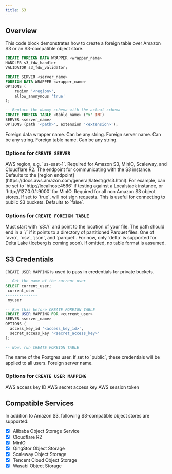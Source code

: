 ```yaml
---
title: S3
---
```


## Overview

This code block demonstrates how to create a foreign table over Amazon S3 or an S3-compatible object
store.

```sql
CREATE FOREIGN DATA WRAPPER <wrapper_name>
HANDLER s3_fdw_handler
VALIDATOR s3_fdw_validator;

CREATE SERVER <server_name>
FOREIGN DATA WRAPPER <wrapper_name>
OPTIONS (
    region '<region>',
    allow_anonymous 'true'
);

-- Replace the dummy schema with the actual schema
CREATE FOREIGN TABLE <table_name> ("x" INT)
SERVER <server_name>
OPTIONS (path '<path>', extension '<extension>');
```

<ParamField body="wrapper_name" required>
  Foreign data wrapper name. Can be any string.
</ParamField>
<ParamField body="server_name" required>
  Foreign server name. Can be any string.
</ParamField>
<ParamField body="table_name" required>
  Foreign table name. Can be any string.
</ParamField>

### Options for `CREATE SERVER`

<ParamField body="region">
  AWS region, e.g. `us-east-1`. Required for Amazon S3, MinIO, Scaleway, and
  Cloudflare R2.
</ParamField>
<ParamField body="endpoint">
  The endpoint for communicating with the S3 instance. Defaults to the [region
  endpoint](https://docs.aws.amazon.com/general/latest/gr/s3.html). For example,
  can be set to `http://localhost:4566` if testing against a Localstack
  instance, or `http://127.0.0.1:9000` for MinIO. Required for all non Amazon S3
  object stores.
</ParamField>
<ParamField body="allow_anonymous">
  If set to `true`, will not sign requests. This is useful for connecting to
  public S3 buckets. Defaults to `false`.
</ParamField>

### Options for `CREATE FOREIGN TABLE`

<ParamField body="path" required>
  Must start with `s3://` and point to the location of your file. The path
  should end in a `/` if it points to a directory of partitioned Parquet files.
</ParamField>
<ParamField body="extension" required>
  One of `avro`, `csv`, `json`, and `parquet`.
</ParamField>
<ParamField body="format">
  For now, only `delta` is supported for Delta Lake (Iceberg is coming soon). If
  omitted, no table format is assumed.
</ParamField>

## S3 Credentials

`CREATE USER MAPPING` is used to pass in credentials for private buckets.

```sql
-- Get the name of the current user
SELECT current_user;
 current_user
--------------
 myuser

-- Run this before CREATE FOREIGN TABLE
CREATE USER MAPPING FOR <current_user>
SERVER <server_name>
OPTIONS (
  access_key_id '<access_key_id>',
  secret_access_key '<secret_access_key>'
);

-- Now, run CREATE FOREIGN TABLE
```

<ParamField body="current_user">
  The name of the Postgres user. If set to `public`, these credentials will be
  applied to all users.
</ParamField>
<ParamField body="server_name" required>
  Foreign server name.
</ParamField>

### Options for `CREATE USER MAPPING`

<ParamField body="access_key_id">AWS access key ID</ParamField>
<ParamField body="secret_access_key">AWS secret access key</ParamField>
<ParamField body="security_token">AWS session token</ParamField>

## Compatible Services

In addition to Amazon S3, following S3-compatible object stores are supported:

- [x] Alibaba Object Storage Service
- [x] Cloudflare R2
- [x] MinIO
- [x] QingStor Object Storage
- [x] Scaleway Object Storage
- [x] Tencent Cloud Object Storage
- [x] Wasabi Object Storage
